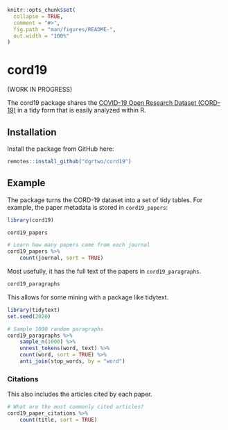 <!-- README.md is generated from README.Rmd. Please edit that file -->

```r
knitr::opts_chunk$set(
  collapse = TRUE,
  comment = "#>",
  fig.path = "man/figures/README-",
  out.width = "100%"
)
```

# cord19

<!-- badges: start -->
<!-- badges: end -->

(WORK IN PROGRESS)

The cord19 package shares the [COVID-19 Open Research Dataset (CORD-19)](https://www.kaggle.com/allen-institute-for-ai/CORD-19-research-challenge#all_sources_metadata_2020-03-13.csv) in a tidy form that is easily analyzed within R.

## Installation

Install the package from GitHub here:

``` r
remotes::install_github("dgrtwo/cord19")
```

## Example

The package turns the CORD-19 dataset into a set of tidy tables. For example, the paper metadata is stored in `cord19_papers`:

```r
library(cord19)

cord19_papers

# Learn how many papers came from each journal
cord19_papers %>%
    count(journal, sort = TRUE)
```

Most usefully, it has the full text of the papers in `cord19_paragraphs`.

```r
cord19_paragraphs
```

This allows for some mining with a package like tidytext.

```r
library(tidytext)
set.seed(2020)

# Sample 1000 random paragraphs
cord19_paragraphs %>%
    sample_n(1000) %>%
    unnest_tokens(word, text) %>%
    count(word, sort = TRUE) %>%
    anti_join(stop_words, by = "word")
```

### Citations

This also includes the articles cited by each paper.

```r
# What are the most commonly cited articles?
cord19_paper_citations %>%
    count(title, sort = TRUE)
```
